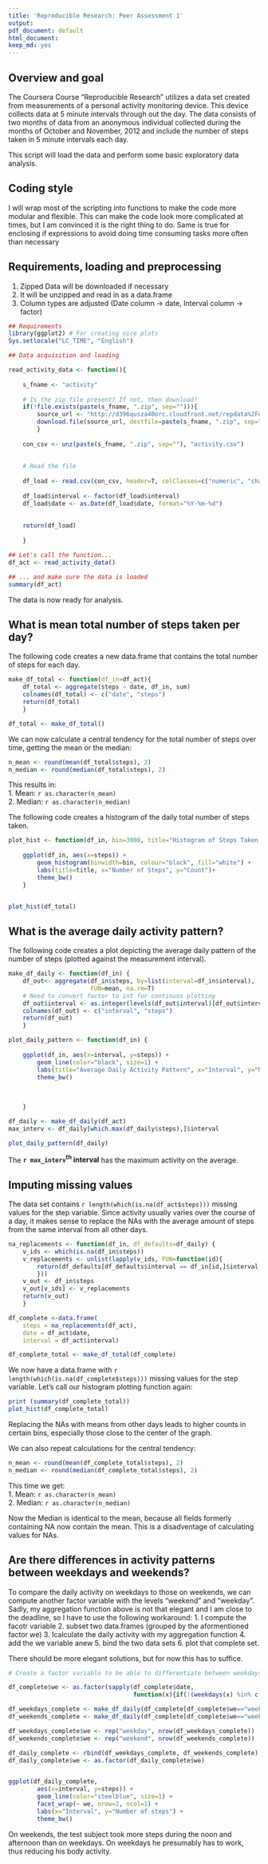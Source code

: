 ```yaml
---
title: 'Reproducible Research: Peer Assessment 1'
output:
pdf_document: default
html_document:
keep_md: yes
---
```


## Overview and goal
The Coursera Course "Reproducible Research" utilizes a data set created from measurements of a personal activity monitoring device.  This device collects data at 5 minute intervals through out the day. The data consists of two months of data from an anonymous individual collected during the months of October and November, 2012 and include the number of steps taken in 5 minute intervals each day.

This script will load the data and perform some basic exploratory data analysis.

## Coding style
I will wrap most of the scripting into functions to make the code more modular and flexible. This can make the code look more complicated at times, but I am convinced it is the right thing to do. Same is true for enclosing if expressions to avoid doing time consuming tasks more often than necessary


## Requirements, loading and preprocessing
1. Zipped Data will be downloaded if necessary
2. It will be unzipped and read in as a data.frame
3. Column types are adjusted (Date column -> date, Interval column -> factor)

```r
## Requirements
library(ggplot2) # For creating nice plots
Sys.setlocale("LC_TIME", "English")
```


```r
## Data acquisition and loading

read_activity_data <- function(){
    
    s_fname <- "activity"
    
    # Is the zip file present? If not, then download!
    if(!file.exists(paste(s_fname, ".zip", sep=""))){
        source_url <- "http://d396qusza40orc.cloudfront.net/repdata%2Fdata%2Factivity.zip"
        download.file(source_url, destfile=paste(s_fname, ".zip", sep=""), method="internal")        
        }
    
    con_csv <- unz(paste(s_fname, ".zip", sep=""), "activity.csv")
    
    
    # Read the file
    
    df_load <- read.csv(con_csv, header=T, colClasses=c("numeric", "character", "numeric"))
    
    df_load$interval <- factor(df_load$interval)
    df_load$date <- as.Date(df_load$date, format="%Y-%m-%d")
    
    
    return(df_load)    
    
    }

## Let's call the function...
df_act <- read_activity_data()

## ... and make sure the data is loaded
summary(df_act)


```

The data is now ready for analysis.


## What is mean total number of steps taken per day?

The following code creates a new data.frame that contains the total number of steps for each day.

```r
make_df_total <- function(df_in=df_act){
    df_total <- aggregate(steps ~ date, df_in, sum)
    colnames(df_total) <- c("date", "steps")
    return(df_total)
    }

df_total <- make_df_total()
```


We can now calculate a central tendency for the total number of steps over time, getting the mean or the median:

```r
n_mean <- round(mean(df_total$steps), 2)
n_median <- round(median(df_total$steps), 2)
```

This results in:<br>
1. Mean: `r as.character(n_mean)`<br>
2. Median: `r as.character(n_median)`


The following code creates a histogram of the daily total number of steps taken.


```r

plot_hist <- function(df_in, bin=3000, title="Histogram of Steps Taken per Day") {
    
    ggplot(df_in, aes(x=steps)) + 
        geom_histogram(binwidth=bin, colour="black", fill="white") + 
        labs(title=title, x="Number of Steps", y="Count")+
        theme_bw()
    }


plot_hist(df_total)
```


## What is the average daily activity pattern?

The following code creates a plot depicting the average daily pattern of the number of steps (plotted against the measurement interval).


```r
make_df_daily <- function(df_in) {
    df_out<- aggregate(df_in$steps, by=list(interval=df_in$interval),
                       FUN=mean, na.rm=T)
    # Need to convert factor to int for continuos plotting
    df_out$interval <- as.integer(levels(df_out$interval)[df_out$interval])
    colnames(df_out) <- c("interval", "steps")
    return(df_out)
    }

plot_daily_pattern <- function(df_in) {
    
    ggplot(df_in, aes(x=interval, y=steps)) +   
        geom_line(color="black", size=1) +  
        labs(title="Average Daily Activity Pattern", x="Interval", y="Number of steps") +  
        theme_bw()
    
    
    
    }

df_daily <- make_df_daily(df_act)
max_interv <- df_daily[which.max(df_daily$steps),]$interval

plot_daily_pattern(df_daily)
```

The **`r max_interv`<sup>th</sup> interval** has the maximum activity on the average.


## Imputing missing values
The data set contains `r length(which(is.na(df_act$steps)))` missing values for the step variable. Since activity usually varies over the course of a day, it makes sense to replace the NAs with the average amount of steps from the same interval from all other days.

```r
na_replacements <- function(df_in, df_defaults=df_daily) {
    v_ids <- which(is.na(df_in$steps))
    v_replacements <- unlist(lapply(v_ids, FUN=function(id){
        return(df_defaults[df_defaults$interval == df_in[id,]$interval,]$steps)
        }))
    v_out <- df_in$steps
    v_out[v_ids] <- v_replacements
    return(v_out)
    }

df_complete <-data.frame(  
    steps = na_replacements(df_act),  
    date = df_act$date,  
    interval = df_act$interval)

df_complete_total <- make_df_total(df_complete)
```
We now have a data.frame with `r length(which(is.na(df_complete$steps)))` missing values for the step variable. Let's call our histogram plotting function again:

```r
print (summary(df_complete_total))
plot_hist(df_complete_total)
```

Replacing the NAs with means from other days leads to higher counts in certain bins, especially those close to the center of the graph.

We can also repeat calculations for the central tendency:

```r
n_mean <- round(mean(df_complete_total$steps), 2)
n_median <- round(median(df_complete_total$steps), 2)
```

This time we get:<br>
1. Mean: `r as.character(n_mean)`<br>
2. Median: `r as.character(n_median)`

Now the Median is identical to the mean, because all fields formerly containing NA now contain the mean. This is a disadventage of calculating values for NAs.


## Are there differences in activity patterns between weekdays and weekends?

To compare the daily activity on weekdays to those on weekends, we can compute another factor variable with the levels "weekend" and "weekday".
Sadly, my aggregation function above is not that elegant and I am close to the deadline, so I have to use the following workaround:
1. I compute the facotr variable
2. subset two data.frames (grouped by the aformentioned factor we)
3. Icalculate the daily activity with my aggregation function
4. add the we variable anew
5. bind the two data sets 
6. plot that complete set. 

There should be more elegant solutions, but for now this has to suffice.


```r


# Create a factor variable to be able to differentiate between weekdays and weekends 

df_complete$we <- as.factor(sapply(df_complete$date, 
                                   function(x){if(!(weekdays(x) %in% c('Saturday','Sunday'))){return("weekday")}else{return("weekend")}}))

df_weekdays_complete <- make_df_daily(df_complete[df_complete$we=="weekday",])
df_weekends_complete <- make_df_daily(df_complete[df_complete$we=="weekend",])

df_weekdays_complete$we <- rep("weekday", nrow(df_weekdays_complete))
df_weekends_complete$we <- rep("weekend", nrow(df_weekends_complete))

df_daily_complete <- rbind(df_weekdays_complete, df_weekends_complete)
df_daily_complete$we <- as.factor(df_daily_complete$we)


ggplot(df_daily_complete, 
        aes(x=interval, y=steps)) + 
        geom_line(color="steelblue", size=1) + 
        facet_wrap(~ we, nrow=2, ncol=1) +
        labs(x="Interval", y="Number of steps") +
        theme_bw()

```

On weekends, the test subject took more steps during the noon and afternoon than on weekdays. On weekdays he presumably has to work, thus reducing his body activity.



